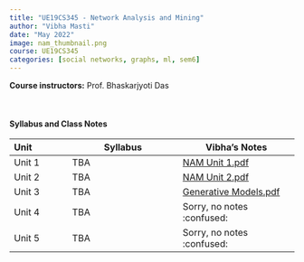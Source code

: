 ```yaml
---
title: "UE19CS345 - Network Analysis and Mining"
author: "Vibha Masti"
date: "May 2022"
image: nam_thumbnail.png
course: UE19CS345
categories: [social networks, graphs, ml, sem6]
---
```


**Course instructors:** Prof. Bhaskarjyoti Das

<br>


#### Syllabus and Class Notes

| Unit              | Syllabus                         |       Vibha's Notes                |
| :---------------- | -------------------------------- | ---------------------------------- |
| Unit 1            |  TBA  | [NAM Unit 1.pdf](NAM%20Unit%201.pdf) |
| Unit 2            | TBA | [NAM Unit 2.pdf](NAM%20Unit%202.pdf) |
| Unit 3            | TBA  | [Generative Models.pdf](Generative%20Models.pdf) |
| Unit 4            | TBA | Sorry, no notes :confused: |
| Unit 5            | TBA | Sorry, no notes :confused: |


<br>


<!-- #### Textbooks: 

-  **T1**: "Learning PHP, MySQL & JavaScript", Robin Nixon. May 2018, 5th edition, O'Reilly Media, Inc.
-  **T2**: "Pro MERN Stack: Full Stack Web App Development with Mongo, Express, React, and Node", by Vasan Subramanian. March 2017, Apress

<br>

#### Reference Books:

- **R1**: "Beginning Node.js, Express & MongoDB Development", Greg Lim, July 2019
- **R2**: "Learning React, Functional Web Development with React and Redux", Alex Banks and Eve Porcello, May 2017, O'Reilly Media, Inc.

<br> -->
